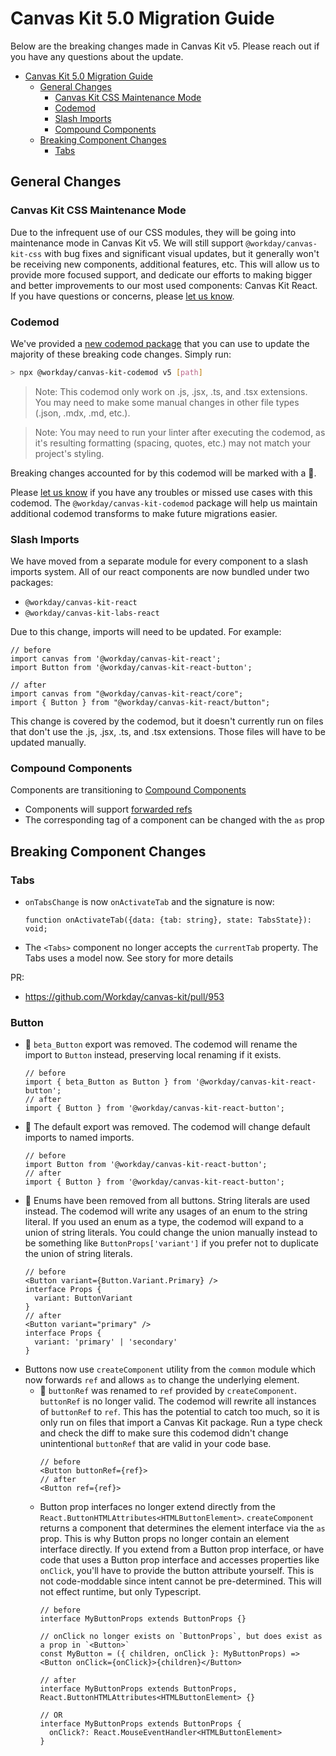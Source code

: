 
<Meta title="Welcome/Migration Guides/v5.0" />

# Canvas Kit 5.0 Migration Guide

Below are the breaking changes made in Canvas Kit v5. Please reach out if you have any questions
about the update.

- [Canvas Kit 5.0 Migration Guide](#canvas-kit-50-migration-guide)
  - [General Changes](#general-changes)
    - [Canvas Kit CSS Maintenance Mode](#canvas-kit-css-maintenance-mode)
    - [Codemod](#codemod)
    - [Slash Imports](#slash-imports)
    - [Compound Components](#compound-components)
  - [Breaking Component Changes](#breaking-component-changes)
    - [Tabs](#tabs)

## General Changes

### Canvas Kit CSS Maintenance Mode

Due to the infrequent use of our CSS modules, they will be going into maintenance mode in Canvas Kit v5. We will still support `@workday/canvas-kit-css` with bug fixes and significant visual updates, but it generally won't be receiving new components, additional features, etc. This will allow us to provide more focused support, and dedicate our efforts to making bigger and better improvements to our most used components: Canvas Kit React. If you have questions or concerns, please [let us know](https://github.com/Workday/canvas-kit/issues/new?labels=&template=question.md).

### Codemod

We've provided a [new codemod package](./modules/codemod) that you can use to update the majority of these breaking code changes. Simply run:

```sh
> npx @workday/canvas-kit-codemod v5 [path]
```
> Note: This codemod only work on .js, .jsx, .ts, and .tsx extensions. You may need to make some manual changes in other file types (.json, .mdx, .md, etc.).

> Note: You may need to run your linter after executing the codemod, as it's resulting formatting (spacing, quotes, etc.) may not match your project's styling.

Breaking changes accounted for by this codemod will be marked with a 🤖.

Please [let us know](https://github.com/Workday/canvas-kit/issues/new?labels=bug&template=bug.md) if you have any troubles or missed use cases with this codemod. The `@workday/canvas-kit-codemod` package will help us maintain additional codemod transforms to make future migrations easier.

### Slash Imports

We have moved from a separate module for every component to a slash imports system. All of our react components are now bundled under two packages:
- `@workday/canvas-kit-react`
- `@workday/canvas-kit-labs-react`

Due to this change, imports will need to be updated. For example:
```tsx
// before
import canvas from '@workday/canvas-kit-react';
import Button from '@workday/canvas-kit-react-button';

// after
import canvas from "@workday/canvas-kit-react/core";
import { Button } from "@workday/canvas-kit-react/button";
```

This change is covered by the codemod, but it doesn't currently run on files that don't use the .js, .jsx, .ts, and .tsx extensions. Those files will have to be updated manually.

### Compound Components

Components are transitioning to [Compound Components](./COMPOUND_COMPONENTS.md)
- Components will support [forwarded refs](https://reactjs.org/docs/forwarding-refs.html)
- The corresponding tag of a component can be changed with the `as` prop

## Breaking Component Changes

### Tabs

- `onTabsChange` is now `onActivateTab` and the signature is now:
  ```tsx
  function onActivateTab({data: {tab: string}, state: TabsState}): void;
  ```
- The `<Tabs>` component no longer accepts the `currentTab` property. The Tabs uses a model now. See
  story for more details

PR:

- https://github.com/Workday/canvas-kit/pull/953

### Button

- 🤖 `beta_Button` export was removed. The codemod will rename the import to `Button` instead, preserving local renaming if it exists.
  ```tsx
  // before
  import { beta_Button as Button } from '@workday/canvas-kit-react-button';
  // after
  import { Button } from '@workday/canvas-kit-react-button';
  ```
- 🤖 The default export was removed. The codemod will change default imports to named imports.
  ```tsx
  // before
  import Button from '@workday/canvas-kit-react-button';
  // after
  import { Button } from '@workday/canvas-kit-react-button';
  ```
- 🤖 Enums have been removed from all buttons. String literals are used instead. The codemod will write any usages of an enum to the string literal. If you used an enum as a type, the codemod will expand to a union of string literals. You could change the union manually instead to be something like `ButtonProps['variant']` if you prefer not to duplicate the union of string literals.
  ```tsx
  // before
  <Button variant={Button.Variant.Primary} />
  interface Props {
    variant: ButtonVariant
  }
  // after
  <Button variant="primary" />
  interface Props {
    variant: 'primary' | 'secondary'
  }
  ```
- Buttons now use `createComponent` utility from the `common` module which now forwards `ref` and allows `as` to change the underlying element.
  - 🤖 `buttonRef` was renamed to `ref` provided by `createComponent`. `buttonRef` is no longer valid. The codemod will rewrite all instances of `buttonRef` to `ref`. This has the potential to catch too much, so it is only run on files that import a Canvas Kit package. Run a type check and check the diff to make sure this codemod didn't change unintentional `buttonRef` that are valid in your code base.
    ```tsx
    // before
    <Button buttonRef={ref}>
    // after
    <Button ref={ref}>
    ```
  - Button prop interfaces no longer extend directly from the `React.ButtonHTMLAttributes<HTMLButtonElement>`. `createComponent` returns a component that determines the element interface via the `as` prop. This is why Button props no longer contain an element interface directly. If you extend from a Button prop interface, or have code that uses a Button prop interface and accesses properties like `onClick`, you'll have to provide the button attribute yourself. This is not code-moddable since intent cannot be pre-determined. This will not effect runtime, but only Typescript.
    ```tsx
    // before
    interface MyButtonProps extends ButtonProps {}

    // onClick no longer exists on `ButtonProps`, but does exist as a prop in `<Button>`
    const MyButton = ({ children, onClick }: MyButtonProps) => <Button onClick={onClick}>{children}</Button>

    // after
    interface MyButtonProps extends ButtonProps, React.ButtonHTMLAttributes<HTMLButtonElement> {}

    // OR
    interface MyButtonProps extends ButtonProps {
      onClick?: React.MouseEventHandler<HTMLButtonElement>
    }
    ```
